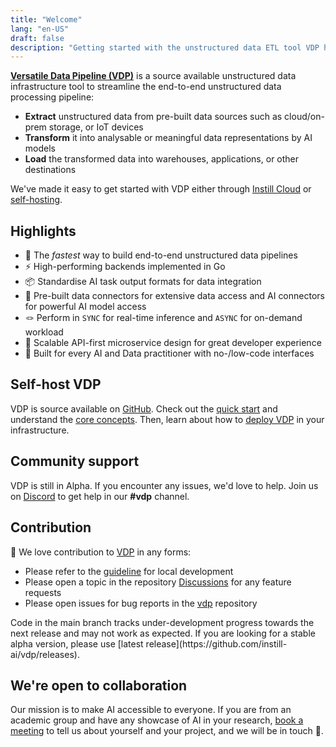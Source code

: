 ```yaml
---
title: "Welcome"
lang: "en-US"
draft: false
description: "Getting started with the unstructured data ETL tool VDP https://github.com/instill-ai/vdp"
---
```


[**Versatile Data Pipeline (VDP)**](https://github.com/instill-ai/vdp) is a source available unstructured data infrastructure tool to streamline the end-to-end unstructured data processing pipeline:

- **Extract** unstructured data from pre-built data sources such as cloud/on-prem storage, or IoT devices
- **Transform** it into analysable or meaningful data representations by AI models
- **Load** the transformed data into warehouses, applications, or other destinations

We've made it easy to get started with VDP either through [Instill Cloud](https://console.instill.tech) or [self-hosting](/docs/vdp/deployment/overview).

## Highlights

- 🚀 The _fastest_ way to build end-to-end unstructured data pipelines
- ⚡️ High-performing backends implemented in Go
- 📦 Standardise AI task output formats for data integration
- 🔌 Pre-built data connectors for extensive data access and AI connectors for powerful AI model access
- 🪢 Perform in `SYNC` for real-time inference and `ASYNC` for on-demand workload
- 🧁 Scalable API-first microservice design for great developer experience
- 🤠 Built for every AI and Data practitioner with no-/low-code interfaces

## Self-host VDP

VDP is source available on [GitHub](https://github.com/instill-ai/vdp).
Check out the [quick start](/docs/vdp/getting-started) and understand the [core concepts](/docs/vdp/core-concepts/overview).
Then, learn about how to [deploy VDP](/docs/vdp/deployment/overview) in your infrastructure.

## Community support

VDP is still in Alpha. If you encounter any issues, we'd love to help. Join us on [Discord](https://discord.gg/sevxWsqpGh) to
get help in our **#vdp** channel.

## Contribution

👐 We love contribution to [VDP](https://github.com/instill-ai/vdp) in any forms:

- Please refer to the [guideline](/docs/vdp/development/setup-local-development) for local development
- Please open a topic in the repository [Discussions](https://github.com/instill-ai/vdp/discussions) for any feature requests
- Please open issues for bug reports in the [vdp](https://github.com/instill-ai/vdp) repository

<InfoBlock type="warning" title="WARNING">
  Code in the main branch tracks under-development progress towards the next
  release and may not work as expected. If you are looking for a stable alpha
  version, please use [latest
  release](https://github.com/instill-ai/vdp/releases).
</InfoBlock>

## We're open to collaboration

Our mission is to make AI accessible to everyone. If you are from an academic group and have any showcase of AI in your research,
[book a meeting](https://calendly.com/instill-ai/chat-with-us) to tell us about yourself and your project, and we will be in touch 👐.
